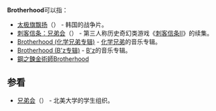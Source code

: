 {{Wiktionary|brotherhood}}
'''Brotherhood'''可以指：
* [[太极旗飘扬|太极旗飘扬]]（{{Lang-en|Brotherhood}}） - 韩国的战争片。
* [[刺客信条：兄弟会|刺客信条：兄弟会]]（{{Lang|en|Assassin's Creed: Brotherhood}}） - 第三人称历史奇幻类游戏《[[刺客信条II|刺客信条II]]》的续集。
* [[Brotherhood_(化学兄弟专辑)|Brotherhood (化学兄弟专辑)]] - [[化学兄弟|化学兄弟]]的音乐专辑。
* [[Brotherhood_(B'z专辑)|Brotherhood (B'z专辑)]] - [[B'z|B'z]]的音乐专辑。
* [[鋼之鍊金術師_FULLMETAL_ALCHEMIST|鋼之鍊金術師Brotherhood]]
== 参看 ==
* [[兄弟会|兄弟会]]（{{Lang-en|Fraternity}}） - 北美大学的学生组织。
{{disambig}}